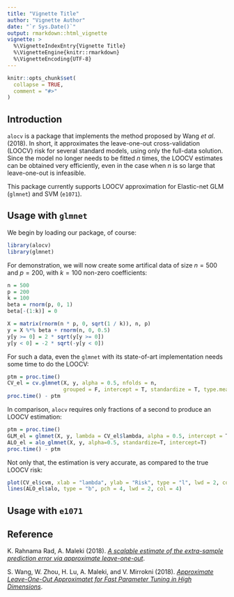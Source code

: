 ```yaml
---
title: "Vignette Title"
author: "Vignette Author"
date: "`r Sys.Date()`"
output: rmarkdown::html_vignette
vignette: >
  %\VignetteIndexEntry{Vignette Title}
  %\VignetteEngine{knitr::rmarkdown}
  %\VignetteEncoding{UTF-8}
---
```


```r
knitr::opts_chunk$set(
  collapse = TRUE,
  comment = "#>"
)
```

## Introduction

`alocv` is a package that implements the method proposed by Wang *et al*. (2018). In short, it approximates the leave-one-out cross-validation (LOOCV) risk for several standard models, using only the full-data solution. Since the model no longer needs to be fitted $n$ times, the LOOCV estimates can be obtained very efficiently, even in the case when $n$ is so large that leave-one-out is infeasible.

This package currently supports LOOCV approximation for Elastic-net GLM (`glmnet`) and SVM (`e1071`).

## Usage with `glmnet`
We begin by loading our package, of course:
```r
library(alocv)
library(glmnet)
```

For demonstration, we will now create some artifical data of size $n=500$ and $p=200$, with $k=100$ non-zero coefficients:
```r
n = 500
p = 200
k = 100
beta = rnorm(p, 0, 1)
beta[-(1:k)] = 0

X = matrix(rnorm(n * p, 0, sqrt(1 / k)), n, p)
y = X %*% beta + rnorm(n, 0, 0.5)
y[y >= 0] = 2 * sqrt(y[y >= 0])
y[y < 0] = -2 * sqrt(-y[y < 0])
```

For such a data, even the `glmnet` with its state-of-art implementation needs some time to do the LOOCV:
```r
ptm = proc.time()
CV_el = cv.glmnet(X, y, alpha = 0.5, nfolds = n, 
                  grouped = F, intercept = T, standardize = T, type.measure = "mse")
proc.time() - ptm
```
In comparison, `alocv` requires only fractions of a second to produce an LOOCV estimation:


```r
ptm = proc.time()
GLM_el = glmnet(X, y, lambda = CV_el$lambda, alpha = 0.5, intercept = T, standardize = T)
ALO_el = alo_glmnet(X, y, alpha=0.5, standardize=T, intercept=T)
proc.time() - ptm
```
Not only that, the estimation is very accurate, as compared to the true LOOCV risk:

```r
plot(CV_el$cvm, xlab = "lambda", ylab = "Risk", type = "l", lwd = 2, col = "darkorange")
lines(ALO_el$alo, type = "b", pch = 4, lwd = 2, col = 4)
```

## Usage with `e1071`

## Reference
K. Rahnama Rad, A. Maleki (2018). [*A scalable estimate of the extra-sample prediction error via approximate leave-one-out*](https://arxiv.org/abs/1801.10243).

S. Wang, W. Zhou, H. Lu, A. Maleki, and V. Mirrokni (2018). [*Approximate Leave-One-Out Approximatet for Fast Parameter Tuning in High Dimensions*](https://arxiv.org/abs/1807.02694).